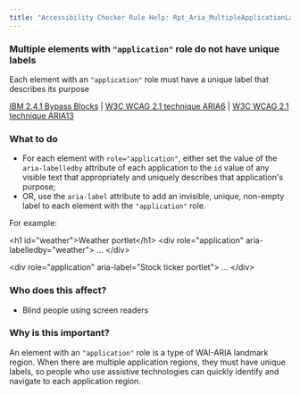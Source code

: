 ```yaml
---
title: "Accessibility Checker Rule Help: Rpt_Aria_MultipleApplicationLandmarks"
---
```


<div className="toolHelp">
<Row>
<Column colLg={11} colMd={5} colSm={4} className="toolMain">

<div id="locLevel"></div>

### Multiple elements with `"application"` role do not have unique labels
Each element with an `"application"` role must have a unique label that describes its purpose

[IBM 2.4.1 Bypass Blocks](http://www.ibm.com/able/guidelines/ci162/bypass_blocks.html) | [W3C WCAG 2.1 technique ARIA6](https://www.w3.org/WAI/WCAG21/Techniques/aria/ARIA6) |  [W3C WCAG 2.1 technique ARIA13](https://www.w3.org/WAI/WCAG21/Techniques/aria/ARIA13)

<div id="locSnippet"></div>

### What to do

 * For each element with `role="application"`, either set the value of the `aria-labelledby` attribute of each application to the `id` value of any visible text that appropriately and uniquely describes that application's purpose;
 * OR, use the `aria-label` attribute to add an invisible, unique, non-empty label to each element with the `"application"` role.

For example:

<CodeSnippet type="multi" light={true}>&lt;h1 id="weather"&gt;Weather portlet&lt;/h1&gt;
&lt;div role="application" aria-labelledby="weather"&gt;
    ...
&lt;/div&gt;
    
&lt;div role="application" aria-label="Stock ticker portlet"&gt;
    ...
&lt;/div&gt;</CodeSnippet>

</Column>
<Column colLg={5} colMd={3} colSm={4} className="toolLeft">

### Who does this affect?

 * Blind people using screen readers

### Why is this important?

An element with an `"application"` role is a type of WAI-ARIA landmark region. When there are multiple application regions, they must have unique labels, so people who use assistive technologies can quickly identify and navigate to each application region.

</Column>
</Row>
</div>

